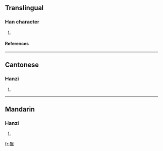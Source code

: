 ==Translingual==
===Han character===
{{Han char|rn=94|rad=犬|as=05|sn=8|four=4621<sub>0</sub>|canj=大竹日一 (KHAM)}}
# {{defn|Han|sort=犬05}}
====References====
{{Han ref|kx=0709.150|dkj=20348|dj=1122.030|hdz=21339.090|uh=72DA|ud=29402|bh=CD63|bd=52579}}

----
==Cantonese==
===Hanzi===
{{yue-hanzi|jyut=|y=daan3}}
# {{defn|Cantonese}}

----
==Mandarin==
===Hanzi===
{{cmn-hanzi|pin=[[dàn]] ([[dan4]])|wg=tan<sup>4</sup>}}
# {{defn|Mandarin}}

[[fr:狚]]